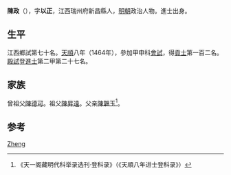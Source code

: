 {{Otheruses|other=名为陈政的其他人物|陈政}}

'''陳政'''（{{bd|1439年||？}}），字'''以正'''，江西瑞州府新昌縣人，[[明朝|明朝]]政治人物。進士出身。

== 生平 ==
江西鄉試第七十名。[[天顺_(明朝)|天順]]八年（1464年），參加甲申科[[會試|會試]]，得[[貢士|貢士]]第一百二名。[[殿試|殿試]]登[[進士|進士]]第二甲第二十七名。

== 家族 ==
曾祖父[[陳德可|陳德可]]。祖父[[陳昇遠|陳昇遠]]。父亲[[陳韞玉|陳韞玉]]<ref>《天一阁藏明代科举录选刊·登科录》（《天順八年进士登科录》）</ref>。

== 参考 ==
{{reflist}}

{{明朝人物小作品}}
{{天順八年甲申科殿試金榜}}

{{Authority control}}
{{DEFAULTSORT:Chen陈}}
[[Category:陈姓|Zheng]]